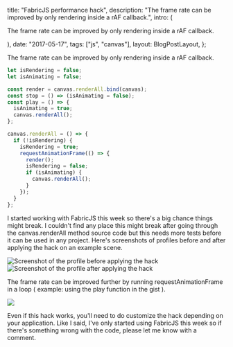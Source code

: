 
  title: "FabricJS performance hack",
  description:
    "The frame rate can be improved by only rendering inside a rAF callback.",
  intro: (
    <section>
      <p>
        The frame rate can be improved by only rendering inside a rAF callback.
      </p>
    </section>
  ),
  date: "2017-05-17",
  tags: ["js", "canvas"],
  layout: BlogPostLayout,
};

The frame rate can be improved by only rendering inside a rAF callback.

```js
let isRendering = false;
let isAnimating = false;

const render = canvas.renderAll.bind(canvas);
const stop = () => (isAnimating = false);
const play = () => {
  isAnimating = true;
  canvas.renderAll();
};

canvas.renderAll = () => {
  if (!isRendering) {
    isRendering = true;
    requestAnimationFrame(() => {
      render();
      isRendering = false;
      if (isAnimating) {
        canvas.renderAll();
      }
    });
  }
};
```

I started working with FabricJS this week so there's a big chance things might break. I couldn't find any place this might break after going through the canvas.renderAll method source code but this needs more tests before it can be used in any project. Here's screenshots of profiles before and after applying the hack on an example scene.

<img src={img1} alt="Screenshot of the profile before applying the hack" />

<img src={img2} alt="Screenshot of the profile after applying the hack" />

The frame rate can be improved further by running requestAnimationFrame in a loop ( example: using the play function in the gist ).

<img src={img3} />

Even if this hack works, you'll need to do customize the hack depending on your application. Like I said, I've only started using FabricJS this week so if there's something wrong with the code, please let me know with a comment.
